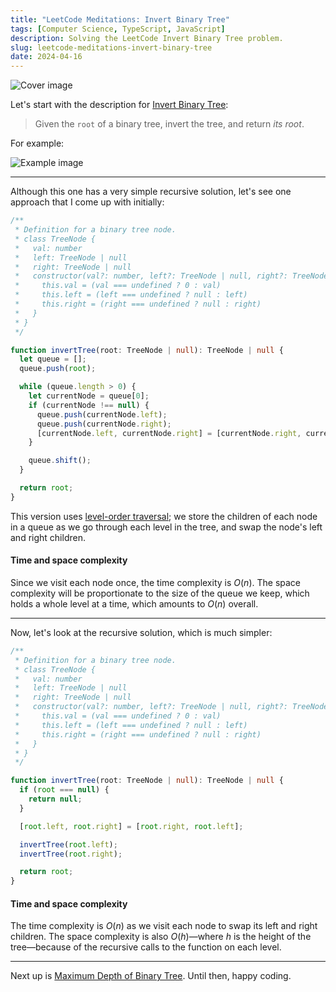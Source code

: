 ```yaml
---
title: "LeetCode Meditations: Invert Binary Tree"
tags: [Computer Science, TypeScript, JavaScript]
description: Solving the LeetCode Invert Binary Tree problem.
slug: leetcode-meditations-invert-binary-tree
date: 2024-04-16
---
```


![Cover image](/blog/post-images/2024-04-16/32-lm.png)

Let's start with the description for [Invert Binary Tree](https://leetcode.com/problems/invert-binary-tree):

> Given the `root` of a binary tree, invert the tree, and return _its root_.


For example:

![Example image](https://assets.leetcode.com/uploads/2021/03/14/invert1-tree.jpg)

---

Although this one has a very simple recursive solution, let's see one approach that I come up with initially:

```ts
/**
 * Definition for a binary tree node.
 * class TreeNode {
 *   val: number
 *   left: TreeNode | null
 *   right: TreeNode | null
 *   constructor(val?: number, left?: TreeNode | null, right?: TreeNode | null) {
 *     this.val = (val === undefined ? 0 : val)
 *     this.left = (left === undefined ? null : left)
 *     this.right = (right === undefined ? null : right)
 *   }
 * }
 */

function invertTree(root: TreeNode | null): TreeNode | null {
  let queue = [];
  queue.push(root);

  while (queue.length > 0) {
    let currentNode = queue[0];
    if (currentNode !== null) {
      queue.push(currentNode.left);
      queue.push(currentNode.right);
      [currentNode.left, currentNode.right] = [currentNode.right, currentNode.left];
    }

    queue.shift();
  }

  return root;
}
```

This version uses [level-order traversal](https://rivea0.github.io/blog/leetcode-meditations-chapter-7-trees#bfs); we store the children of each node in a queue as we go through each level in the tree, and swap the node's left and right children.

#### Time and space complexity

Since we visit each node once, the time complexity is $O(n)$.
The space complexity will be proportionate to the size of the queue we keep, which holds a whole level at a time, which amounts to $O(n)$ overall.

---

Now, let's look at the recursive solution, which is much simpler:

```ts
/**
 * Definition for a binary tree node.
 * class TreeNode {
 *   val: number
 *   left: TreeNode | null
 *   right: TreeNode | null
 *   constructor(val?: number, left?: TreeNode | null, right?: TreeNode | null) {
 *     this.val = (val === undefined ? 0 : val)
 *     this.left = (left === undefined ? null : left)
 *     this.right = (right === undefined ? null : right)
 *   }
 * }
 */

function invertTree(root: TreeNode | null): TreeNode | null {
  if (root === null) {
    return null;
  }

  [root.left, root.right] = [root.right, root.left];

  invertTree(root.left);
  invertTree(root.right);

  return root;
}
```

#### Time and space complexity

The time complexity is $O(n)$ as we visit each node to swap its left and right children. The space complexity is also $O(h)$—where $h$ is the height of the tree—because of the recursive calls to the function on each level.

---

Next up is [Maximum Depth of Binary Tree](https://leetcode.com/problems/maximum-depth-of-binary-tree/). Until then, happy coding.
